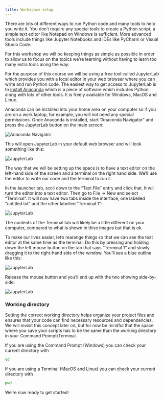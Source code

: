 ```yaml
---
title: Workspace setup
---
```


There are lots of different ways to run Python code and many tools to help you write it. You don't require any special tools to create a Python script, a simple text editor like Notepad on Windows is sufficient. More advanced tools include things like Jupyter Notebooks and IDEs like PyCharm or Visual Studio Code.

For this workshop we will be keeping things as simple as possible in order to allow us to focus on the topics we're learning without having to learn too many extra tools along the way.

For the purpose of this course we will be using a free tool called JupyterLab which provides you with a local editor in your web browser where you can write and run Python code. The easiest way to get access to JupyterLab is to [install Anaconda](https://www.anaconda.com/products/individual#Downloads) which is a piece of software which includes Python along with lots of other tools. It is freely available for Windows, MacOS and Linux.

Anaconda can be installed into your home area on your computer so if you are on a work laptop, for example, you will not need any special permissions. Once Anaconda is installed, start "Anaconda Navigator" and press the JupyterLab button on the main screen:

![](../assets/navigator.png "Anaconda Navigator")

This will open JupyterLab in your default web browser and will look something like this:

![](../assets/jupyterlab1.png "JupyterLab")

The way that we will be setting up the space is to have a text editor on the left-hand side of the screen and a terminal on the right hand side. We'll use the editor to write our code and the terminal to run it.

In the launcher tab, scoll down to the "Text File" entry and click that. It will turn the editor into a text editor. Then go to File → New and select "Terminal". It will now have two tabs inside the interface, one labelled "untitled.txt" and the other labelled "Terminal 1":

![](../assets/jupyterlab2.png "JupyterLab")

The contents of the Terminal tab will likely be a little different on your computer, compared to what is shown in thise images but that is ok.

To make our lives easier, let's rearange things so that we can see the text editor at the same time as the terminal. Do this by pressing and holding down the left mouse button on the tab that says "Terminal 1" and slowly dragging it to the right-hand side of the window. You'll see a blue outline like this:

![](../assets/jupyterlab3.png "JupyterLab")

Release the mouse button and you'll end up with the two showing side-by-side:

![](../assets/jupyterlab4.png "JupyterLab")


### Working directory

Setting the correct working directory helps organize your project files and ensures that your code can find necessary resources and dependencies. We will revisit this concept later on, but for now be mindful that the space where you save your scripts has to be the same than the working directory in your Command Prompt/Terminal.

If you are using the Command Prompt (Windows) you can check your current directory with
```.bash
cd
```

If you are using a Terminal (MacOS and Linux) you can check your current directory with
```.bash
pwd
```


We're now ready to get started!

